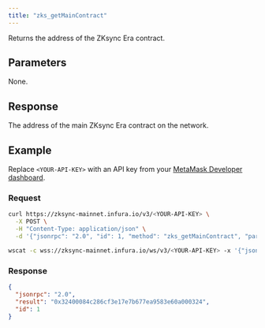 ```yaml
---
title: "zks_getMainContract"
---
```



Returns the address of the ZKsync Era contract.

## Parameters

None.

## Response

The address of the main ZKsync Era contract on the network.

## Example

Replace `<YOUR-API-KEY>` with an API key from your [MetaMask Developer dashboard](https://developer.metamask.io/).

### Request

<Tabs>
  <TabItem value="curl">

  ```bash
  curl https://zksync-mainnet.infura.io/v3/<YOUR-API-KEY> \
    -X POST \
    -H "Content-Type: application/json" \
    -d '{"jsonrpc": "2.0", "id": 1, "method": "zks_getMainContract", "params": []}'
  ```
  </TabItem>
  <TabItem value="WSS">

```bash
wscat -c wss://zksync-mainnet.infura.io/ws/v3/<YOUR-API-KEY> -x '{"jsonrpc": "2.0", "id": 1, "method": "zks_getMainContract", "params": []}'
```

  </TabItem>
</Tabs>

### Response

<Tabs>
  <TabItem value="JSON">

  ```json
  {
    "jsonrpc": "2.0",
    "result": "0x32400084c286cf3e17e7b677ea9583e60a000324",
    "id": 1
  }
  ```

  </TabItem>
</Tabs>